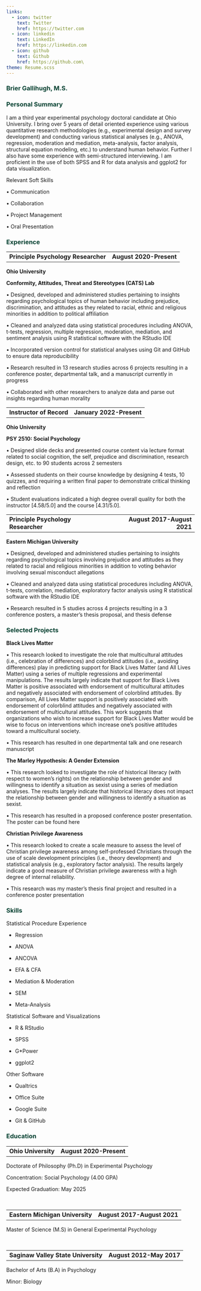 ```yaml
---
links:
  - icon: twitter
    text: Twitter
    href: https://twitter.com
  - icon: linkedin
    text: LinkedIn
    href: https://linkedin.com
  - icon: github
    text: Github
    href: https://github.com\
theme: Resume.scss
---
```

<h3 style="color:#084232;">

Brier Gallihugh, M.S.

</h3>

<h3 style="color:#084232;">

Personal Summary

</h3>

I am a third year experimental psychology doctoral candidate at Ohio
University. I bring over 5 years of detail oriented experience using
various quantitative research methodologies (e.g., experimental design
and survey development) and conducting various statistical analyses
(e.g., ANOVA, regression, moderation and mediation, meta-analysis,
factor analysis, structural equation modeling, etc.) to understand human
behavior. Further I also have some experience with semi-structured
interviewing. I am proficient in the use of both SPSS and R for data
analysis and ggplot2 for data visualization.

Relevant Soft Skills

• Communication

• Collaboration

• Project Management

• Oral Presentation

<h3 style="color:#084232;">

Experience

</h3>

|                                     |                         |
|-------------------------------------|------------------------:|
| **Principle Psychology Researcher** | **August 2020-Present** |

**Ohio University**

**Conformity, Attitudes, Threat and Stereotypes (CATS) Lab**

• Designed, developed and administered studies pertaining to insights
regarding psychological topics of human behavior including prejudice,
discrimination, and attitudes as they related to racial, ethnic and
religious minorities in addition to political affiliation

• Cleaned and analyzed data using statistical procedures including
ANOVA, t-tests, regression, multiple regression, moderation, mediation,
and sentiment analysis using R statistical software with the RStudio IDE

• Incorporated version control for statistical analyses using Git and
GitHub to ensure data reproducibility

• Research resulted in 13 research studies across 6 projects resulting
in a conference poster, departmental talk, and a manuscript currently in
progress

• Collaborated with other researchers to analyze data and parse out
insights regarding human morality

|                          |                          |
|--------------------------|-------------------------:|
| **Instructor of Record** | **January 2022-Present** |

**Ohio University**

**PSY 2510: Social Psychology**

• Designed slide decks and presented course content via lecture format
related to social cognition, the self, prejudice and discrimination,
research design, etc. to 90 students across 2 semesters

• Assessed students on their course knowledge by designing 4 tests, 10
quizzes, and requiring a written final paper to demonstrate critical
thinking and reflection

• Student evaluations indicated a high degree overall quality for both
the instructor \[4.58/5.0\] and the course \[4.31/5.0\].

|                                     |                             |
|:------------------------------------|----------------------------:|
| **Principle Psychology Researcher** | **August 2017-August 2021** |

**Eastern Michigan University**

• Designed, developed and administered studies pertaining to insights
regarding psychological topics involving prejudice and attitudes as they
related to racial and religious minorities in addition to voting
behavior involving sexual misconduct allegations

• Cleaned and analyzed data using statistical procedures including
ANOVA, t-tests, correlation, mediation, exploratory factor analysis
using R statistical software with the RStudio IDE

• Research resulted in 5 studies across 4 projects resulting in a 3
conference posters, a master's thesis proposal, and thesis defense

<h3 style="color:#084232;">

Selected Projects

</h3>

**Black Lives Matter**

• This research looked to investigate the role that multicultural
attitudes (i.e., celebration of differences) and colorblind attitudes
(i.e., avoiding differences) play in predicting support for Black Lives
Matter (and All Lives Matter) using a series of multiple regressions and
experimental manipulations. The results largely indicate that support
for Black Lives Matter is positive associated with endorsement of
multicultural attitudes and negatively associated with endorsement of
colorblind attitudes. By comparison, All Lives Matter support is
positively associated with endorsement of colorblind attitudes and
negatively associated with endorsement of multicultural attitudes. This
work suggests that organizations who wish to increase support for Black
Lives Matter would be wise to focus on interventions which increase
one's positive attitudes toward a multicultural society.

• This research has resulted in one departmental talk and one research
manuscript

**The Marley Hypothesis: A Gender Extension**

• This research looked to investigate the role of historical literacy
(with respect to women's rights) on the relationship between gender and
willingness to identify a situation as sexist using a series of
mediation analyses. The results largely indicate that historical
literacy does not impact the relationship between gender and willingness
to identify a situation as sexist.

• This research has resulted in a proposed conference poster
presentation. The poster can be found here

**Christian Privilege Awareness**

• This research looked to create a scale measure to assess the level of
Christian privilege awareness among self-professed Christians through
the use of scale development principles (i.e., theory development) and
statistical analysis (e.g., exploratory factor analysis). The results
largely indicate a good measure of Christian privilege awareness with a
high degree of internal reliability.

• This research was my master's thesis final project and resulted in a
conference poster presentation

<h3 style="color:#084232;">

Skills

</h3>

Statistical Procedure Experience

-   Regression

-   ANOVA

-   ANCOVA

-   EFA & CFA

-   Mediation & Moderation

-   SEM

-   Meta-Analysis

Statistical Software and Visualizations

-   R & RStudio

-   SPSS

-   G\*Power

-   ggplot2

Other Software

-   Qualtrics

-   Office Suite

-   Google Suite

-   Git & GitHub

<h3 style="color:#084232;">

Education

</h3>

|                     |                         |
|---------------------|------------------------:|
| **Ohio University** | **August 2020-Present** |

Doctorate of Philosophy (Ph.D) in Experimental Psychology

Concentration: Social Psychology (4.00 GPA)

Expected Graduation: May 2025

<br>

|                                 |                             |
|---------------------------------|----------------------------:|
| **Eastern Michigan University** | **August 2017-August 2021** |

Master of Science (M.S) in General Experimental Psychology

<br>

|                                     |                          |
|-------------------------------------|-------------------------:|
| **Saginaw Valley State University** | **August 2012-May 2017** |

Bachelor of Arts (B.A) in Psychology

Minor: Biology
